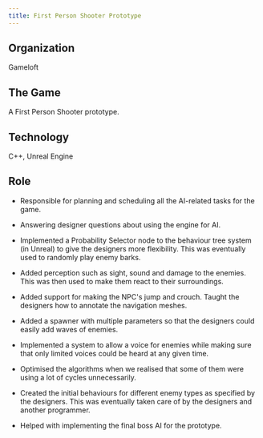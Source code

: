 ```yaml
---
title: First Person Shooter Prototype
---
```


## Organization

Gameloft

## The Game

A First Person Shooter prototype.

## Technology

C++, Unreal Engine

## Role

-   Responsible for planning and scheduling all the AI-related tasks for the game.

-   Answering designer questions about using the engine for AI.

-   Implemented a Probability Selector node to the behaviour tree system (in Unreal) to give the designers more
    flexibility. This was eventually used to randomly play enemy barks.

-   Added perception such as sight, sound and damage to the enemies. This was then used to make them react to their
    surroundings.

-   Added support for making the NPC's jump and crouch. Taught the designers how to annotate the navigation meshes.

-   Added a spawner with multiple parameters so that the designers could easily add waves of enemies.

-   Implemented a system to allow a voice for enemies while making sure that only limited voices could be heard at any
    given time.

-   Optimised the algorithms when we realised that some of them were using a lot of cycles unnecessarily.

-   Created the initial behaviours for different enemy types as specified by the designers. This was eventually taken
    care of by the designers and another programmer.

-   Helped with implementing the final boss AI for the prototype.
